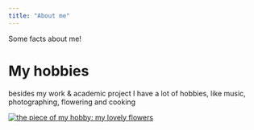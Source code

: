 ```yaml
---
title: "About me"
---
```


Some facts about me!

# My hobbies

besides my work & academic project I have a lot of hobbies, like music, photographing, flowering and cooking

[![the piece of my hobby: my lovely flowers](images/IMG_3305.JPG){fig-align="center"}](https://en.wikipedia.org/wiki/Geranium)
